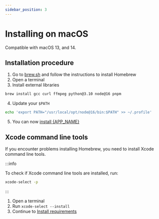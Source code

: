 ```yaml
---
sidebar_position: 3
---
```



# Installing on macOS

Compatible with macOS 13, and 14.

## Installation procedure

1. Go to [brew.sh](https://brew.sh/) and follow the instructions to install
   Homebrew
2. Open a terminal
3. Install external libraries

```bash
brew install gcc curl ffmpeg python@3.10 node@16 pnpm
```

4. Update your `$PATH`

```bash
echo 'export PATH="/usr/local/opt/node@16/bin:$PATH" >> ~/.profile'
```

5. You can now [install {APP_NAME}](../install)

## Xcode command line tools

If you encounter problems installing Homebrew, you need to install Xcode
command line tools.

:::info

To check if Xcode command line tools are installed, run:

```bash
xcode-select -p
```

:::

1. Open a terminal
2. Run `xcode-select --install`
3. Continue to [Install requirements](#install-requirements)
